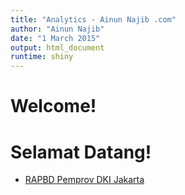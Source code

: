 ```yaml
---
title: "Analytics - Ainun Najib .com"
author: "Ainun Najib"
date: "1 March 2015"
output: html_document
runtime: shiny
---
```


# Welcome!

# Selamat Datang!

- [RAPBD Pemprov DKI Jakarta](./RAPBDDKIJakarta/)


